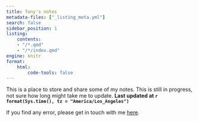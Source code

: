 ```yaml
---
title: Tony's notes
metadata-files: ["_listing_meta.yml"]
search: false
sidebar_position: 1
listing:
    contents:
    - "/*.qmd"
    - "/*/index.qmd"
engine: knitr
format:
    html:
        code-tools: false
---
```


This is a place to store and share some of my notes. This is still in progress, not sure how long might take me to update. **Last updated at `r format(Sys.time(), tz = "America/Los_Angeles")`**

If you find any error, please get in touch with me [here](../index.qmd).